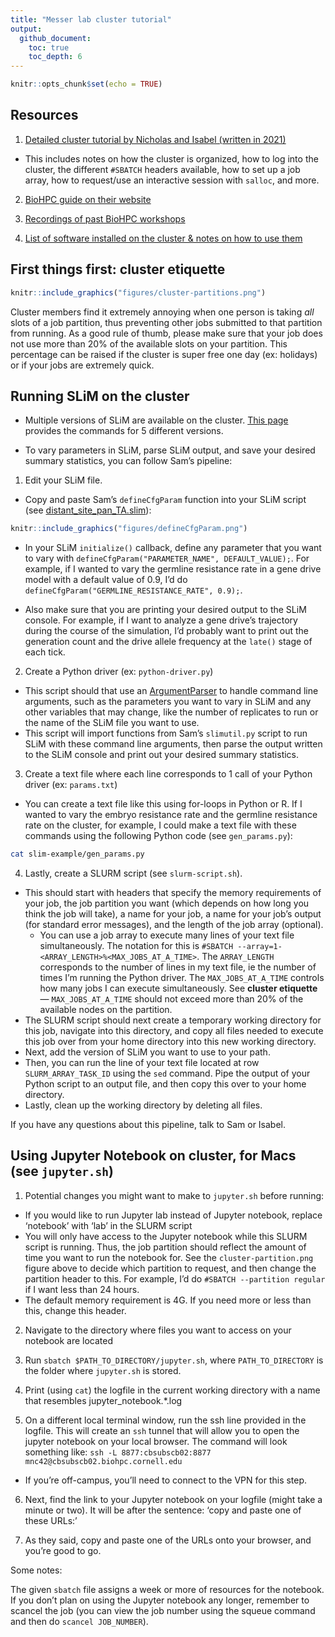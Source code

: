 ```yaml
---
title: "Messer lab cluster tutorial"
output: 
  github_document:
    toc: true
    toc_depth: 6
---
```


```r
knitr::opts_chunk$set(echo = TRUE)
```

## Resources

1. [Detailed cluster tutorial by Nicholas and Isabel (written in 2021)](https://github.com/therkildsen-lab/user-guide/blob/master/slurm_tutorial/slurm.md)
  
  * This includes notes on how the cluster is organized, how to log into the cluster, the different `#SBATCH` headers available, how to set up a job array, how to request/use an interactive session with `salloc`, and more.

2. [BioHPC guide on their website](https://biohpc.cornell.edu/lab/cbsubscb_SLURM.htm)

3. [Recordings of past BioHPC workshops](https://biohpc.cornell.edu/login_bio.aspx?ReturnURL=/lab/medialist.aspx)

4. [List of software installed on the cluster & notes on how to use them](https://biohpc.cornell.edu/lab/userguide.aspx?a=software)

## First things first: cluster etiquette 

```r
knitr::include_graphics("figures/cluster-partitions.png")
```
Cluster members find it extremely annoying when one person is taking *all* slots of a job partition, thus preventing other jobs submitted to that partition from running. As a good rule of thumb, please make sure that your job does not use more than 20% of the available slots on your partition. This percentage can be raised if the cluster is super free one day (ex: holidays) or if your jobs are extremely quick.

## Running SLiM on the cluster

* Multiple versions of SLiM are available on the cluster. [This page](https://biohpc.cornell.edu/lab/userguide.aspx?a=software&i=411#c) provides the commands for 5 different versions.

* To vary parameters in SLiM, parse SLiM output, and save your desired summary statistics, you can follow Sam's pipeline:

1. Edit your SLiM file. 
  + Copy and paste Sam's `defineCfgParam` function into your SLiM script (see [distant_site_pan_TA.slim](slim-example/distant_site_pan_TA.slim)):
```r
knitr::include_graphics("figures/defineCfgParam.png")
```
 
  + In your SLiM `initialize()` callback, define any parameter that you want to vary with `defineCfgParam("PARAMETER_NAME", DEFAULT_VALUE);`. For example, if I wanted to vary the germline resistance rate in a gene drive model with a default value of 0.9, I'd do `defineCfgParam("GERMLINE_RESISTANCE_RATE", 0.9);`.

 + Also make sure that you are printing your desired output to the SLiM console. For example, if I want to analyze a gene drive's trajectory during the course of the simulation, I'd probably want to print out the generation count and the drive allele frequency at the `late()` stage of each tick. 

2. Create a Python driver (ex: `python-driver.py`)
  + This script should that use an [ArgumentParser](https://docs.python.org/3/library/argparse.html) to handle command line arguments, such as the parameters you want to vary in SLiM and any other variables that may change, like the number of replicates to run or the name of the SLiM file you want to use. 
 + This script will import functions from Sam's `slimutil.py` script to run SLiM with these command line arguments, then parse the output written to the SLiM console and print out your desired summary statistics.
  
3. Create a text file where each line corresponds to 1 call of your Python driver (ex: `params.txt`)
 + You can create a text file like this using for-loops in Python or R. If I wanted to vary the embryo resistance rate and the germline resistance rate on the cluster, for example, I could make a text file with these commands using the following Python code (see `gen_params.py`):
```bash
cat slim-example/gen_params.py
```
  
4. Lastly, create a SLURM script (see `slurm-script.sh`). 
  + This should start with headers that specify the memory requirements of your job, the job partition you want (which depends on how long you think the job will take), a name for your job, a name for your job's output (for standard error messages), and the length of the job array (optional).
    * You can use a job array to execute many lines of your text file simultaneously. The notation for this is `#SBATCH --array=1-<ARRAY_LENGTH>%<MAX_JOBS_AT_A_TIME>`. The `ARRAY_LENGTH` corresponds to the number of lines in my text file, ie the number of times I'm running the Python driver. The `MAX_JOBS_AT_A_TIME` controls how many jobs I can execute simultaneously. See **cluster etiquette** — `MAX_JOBS_AT_A_TIME` should not exceed more than 20% of the available nodes on the partition. 
  + The SLURM script should next create a temporary working directory for this job, navigate into this directory, and copy all files needed to execute this job over from your home directory into this new working directory.
  + Next, add the version of SLiM you want to use to your path.
  + Then, you can run the line of your text file located at row `SLURM_ARRAY_TASK_ID` using the `sed` command. Pipe the output of your Python script to an output file, and then copy this over to your home directory.
  + Lastly, clean up the working directory by deleting all files. 

If you have any questions about this pipeline, talk to Sam or Isabel.

## Using Jupyter Notebook on cluster, for Macs (see `jupyter.sh`)

1. Potential changes you might want to make to `jupyter.sh` before running:
  * If you would like to run Jupyter lab instead of Jupyter notebook, replace ‘notebook’ with ‘lab’ in the SLURM script
  * You will only have access to the Jupyter notebook while this SLURM script is running. Thus, the job partition should reflect the amount of time you want to run the notebook for. See the `cluster-partition.png` figure above to decide which partition to request, and then change the partition header to this. For example, I'd do `#SBATCH --partition regular` if I want less than 24 hours. 
  * The default memory requirement is 4G. If you need more or less than this, change this header. 

2. Navigate to the directory where files you want to access on your notebook are located

3. Run `sbatch $PATH_TO_DIRECTORY/jupyter.sh`, where `PATH_TO_DIRECTORY` is the folder where `jupyter.sh` is stored.

4. Print (using `cat`) the logfile in the current working directory with a name that resembles jupyter_notebook.*.log

5. On a different local terminal window, run the ssh line provided in the logfile. This will create an `ssh` tunnel that will allow you to open the jupyter notebook on your local browser. The command will look something like: `ssh -L 8877:cbsubscb02:8877 mnc42@cbsubscb02.biohpc.cornell.edu`
  + If you’re off-campus, you’ll need to connect to the VPN for this step.

6. Next, find the link to your Jupyter notebook on your logfile (might take a minute or two). It will be after the sentence: ‘copy and paste one of these URLs:’

7. As they said, copy and paste one of the URLs onto your browser, and you’re good to go.

Some notes:

The given `sbatch` file assigns a week or more of resources for the notebook. If you don’t plan on using the Jupyter notebook any longer, remember to scancel the job (you can view the job number using the squeue command and then do `scancel JOB_NUMBER`).




  





